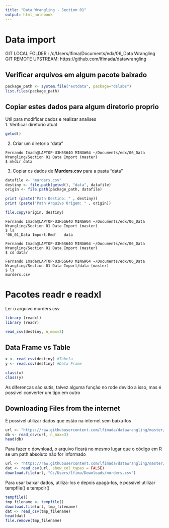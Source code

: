 ```yaml
---
title: "Data Wrangling - Section 01"
output: html_notebook
---
```

# Data import

GIT LOCAL FOLDER : /c/Users/lfima/Documents/edx/06_Data Wrangling <br>
GIT REMOTE UPSTREAM: https://github.com/lfimada/datawrangling <br>


## Verificar arquivos em algum pacote baixado
```r
package_path <- system.file("extdata", package="dslabs")
list.files(package_path)
```
## Copiar estes dados para algum diretorio proprio
Util para modificar dados e realizar analises <br>
1. Verificar diretorio atual
```r
getwd()
```
2. Criar um diretorio "data"
```{}
Fernando Imada@LAPTOP-U3H5S64O MINGW64 ~/Documents/edx/06_Data Wrangling/Section 01 Data Import (master)
$ mkdir data
```

3. Copiar os dados de **Murders.csv** para a pasta "data"
```r
datafile <- "murders.csv"
destiny <- file.path(getwd(), "data", datafile)
origin <- file.path(package_path, datafile)

print (paste("Path Destino: " , destiny))
print (paste("Path Arquivo Origem: " , origin))

```
```r
file.copy(origin, destiny)
```
```{}
Fernando Imada@LAPTOP-U3H5S64O MINGW64 ~/Documents/edx/06_Data Wrangling/Section 01 Data Import (master)
$ ls
'06_01_Data Import.Rmd'   data

Fernando Imada@LAPTOP-U3H5S64O MINGW64 ~/Documents/edx/06_Data Wrangling/Section 01 Data Import (master)
$ cd data/

Fernando Imada@LAPTOP-U3H5S64O MINGW64 ~/Documents/edx/06_Data Wrangling/Section 01 Data Import/data (master)
$ ls
murders.csv
```

# Pacotes readr e readxl

Ler o arquivo murders.csv
```r
library (readxl)
library (readr)
```

```r
read_csv(destiny, n_max=3)
```
## Data Frame vs Table
```r
x <- read_csv(destiny) #Tabela
y <- read.csv(destiny) #Data Frame

class(x)
class(y)
```
As diferenças são sutis, talvez alguma função no rode devido a isso, mas é possivel converter um tipo em outro

## Downloading Files from the internet

É possível utilizar dados que estão na internet sem baixa-los
```r
url <- "https://raw.githubusercontent.com/lfimada/datawrangling/master/Section%2001%20Data%20Import/data/murders.csv"
db <- read_csv(url, n_max=3)
head(db)
```

Para fazer o download, o arquivo ficará no mesmo lugar que o código em R se um path absoluto não for informado
```r
url <- "https://raw.githubusercontent.com/lfimada/datawrangling/master/Section%2001%20Data%20Import/data/murders.csv"
dat <- read_csv(url, show_col_types = FALSE)
download.file(url, "C:/Users/lfima/Downloads/murders.csv")
```
Para usar baixar dados, utiliza-los e depois apagá-los, é possível utilizar tempfile() e tempdir()
```r
tempfile()
tmp_filename <- tempfile()
download.file(url, tmp_filename)
dat <- read_csv(tmp_filename)
head(dat)
file.remove(tmp_filename)
```








